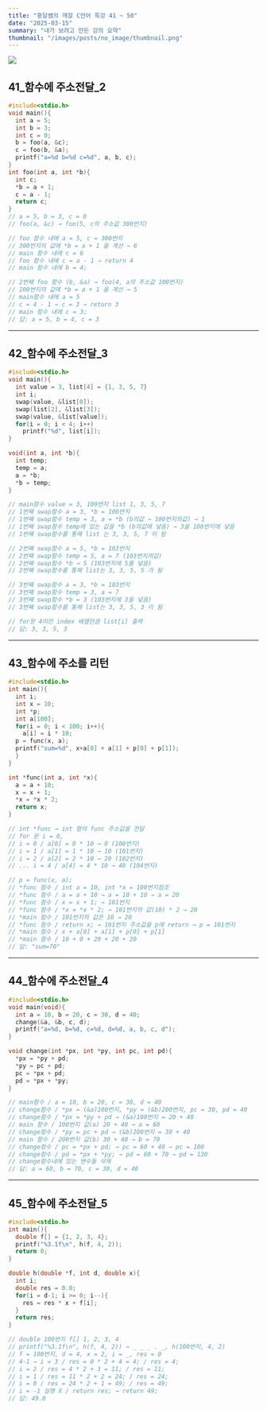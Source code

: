 ```yaml
---
title: "흥달쌤의 깨알 C언어 특강 41 ~ 50"
date: "2025-03-15"
summary: "내가 보려고 만든 강의 요약"
thumbnail: "/images/posts/no_image/thumbnail.png"
---
```


![](/images/posts/no_image/thumbnail.png)

## 41_함수에 주소전달_2

```c title="다음 C 언어 프로그램의 실행 결과는?"
#include<stdio.h>
void main(){
  int a = 5;
  int b = 3;
  int c = 0;
  b = foo(a, &c);
  c = foo(b, &a);
  printf("a=%d b=%d c=%d", a, b, c);
}
int foo(int a, int *b){
  int c;
  *b = a + 1;
  c = a - 1;
  return c;
}
// a = 5, b = 3, c = 0
// foo(a, &c) → foo(5, c의 주소값 300번지)

// foo 함수 내에 a = 5, c = 300번지
// 300번지의 값에 *b = a + 1 을 계산 → 6 
// main 함수 내에 c = 6
// foo 함수 내에 c = a - 1 → return 4
// main 함수 내에 b = 4;

// 2번째 foo 함수 (b, &a) → foo(4, a의 주소값 100번지)
// 100번지의 값에 *b = a + 1 을 계산 → 5
// main함수 내에 a = 5
// c = 4 - 1 → c = 3 → return 3
// main 함수 내에 c = 3;
// 답: a = 5, b = 4, c = 3
```

---

## 42_함수에 주소전달_3

```c title="다음 C 언어 프로그램의 실행 결과는?"
#include<stdio.h>
void main(){
  int value = 3, list[4] = {1, 3, 5, 7}
  int i;
  swap(value, &list[0]);
  swap(list[2], &list[3]);
  swap(value, &list[value]);
  for(i = 0; i < 4; i++)
    printf("%d", list[i]);
}

void(int a, int *b){
  int temp;
  temp = a;
  a = *b;
  *b = temp;
}

// main함수 value = 3, 100번지 list 1, 3, 5, 7 
// 1번째 swap함수 a = 3, *b = 100번지
// 1번째 swap함수 temp = 3, a = *b (b의값 → 100번지의값) → 1 
// 1번째 swap함수 temp에 있는 값을 *b (b의값에 넣음) → 3을 100번지에 넣음
// 1번째 swap함수를 통해 list 는 3, 3, 5, 7 이 됨

// 2번째 swap함수 a = 5, *b = 103번지 
// 2번째 swap함수 temp = 5, a = 7 (103번지의값)
// 2번째 swap함수 *b → 5 (103번지에 5를 넣음)
// 2번째 swap함수를 통해 list는 3, 3, 5, 5 가 됨

// 3번째 swap함수 a = 3, *b = 103번지
// 3번째 swap함수 temp = 3, a = 7
// 3번째 swap함수 *b = 3 (103번지에 3을 넣음)
// 3번째 swap함수를 통해 list는 3, 3, 5, 3 이 됨 

// for문 4미만 index 배열만큼 list[i] 출력
// 답: 3, 3, 5, 3
```

---

## 43_함수에 주소를 리턴

```c title="다음 C 언어 프로그램의 실행 결과는?"
#include<stdio.h>
int main(){
  int i;
  int x = 10;
  int *p;
  int a[100];
  for(i = 0; i < 100; i++){
    a[i] = i * 10;
  p = func(x, a);
  printf("sum=%d", x+a[0] + a[1] + p[0] + p[1]);
  }
}

int *func(int a, int *x){
  a = a + 10;
  x = x + 1;
  *x = *x * 2;
  return x;
}

// int *func → int 형의 func 주소값을 전달
// for 문 i = 0, 
// i = 0 / a[0] = 0 * 10 → 0 (100번지)
// i = 1 / a[1] = 1 * 10 → 10 (101번지)
// i = 2 / a[2] = 2 * 10 → 20 (102번지)
// ... i = 4 / a[4] = 4 * 10 → 40 (104번지)

// p = func(x, a);
// *func 함수 / int a = 10, int *x = 100번지참조
// *func 함수 / a = a + 10 → a = 10 + 10 → a = 20
// *func 함수 / x = x + 1; → 101번지
// *func 함수 / *x = *x * 2; → 101번지의 값(10) * 2 → 20
// *main 함수 / 101번지의 값은 10 → 20
// *func 함수 / return x; → 101번지 주소값을 p에 return → p = 101번지
// *main 함수 / x + a[0] + a[1] + p[0] + p[1]
// *main 함수 / 10 + 0 + 20 + 20 + 20 
// 답: "sum=70"
```

---

## 44_함수에 주소전달_4

```c title="다음 C 언어 프로그램의 실행 결과는?"
#include<stdio.h>
void main(void){
  int a = 10, b = 20, c = 30, d = 40;
  change(&a, &b, c, d);
  printf("a=%d, b=%d, c=%d, d=%d, a, b, c, d");
}

void change(int *px, int *py, int pc, int pd){
  *px = *py + pd;
  *py = pc + pd;
  pc = *px + pd;
  pd = *px + *py;
}

// main함수 / a = 10, b = 20, c = 30, d = 40
// change함수 / *px = (&a)100번지, *py = (&b)200번지, pc = 30, pd = 40
// change함수 / *px = *py + pd → (&a)100번지 = 20 + 40 
// main 함수 / 100번지 값(a) 20 + 40 → a = 60 
// change함수 / *py = pc + pd → (&b)200번지 = 30 + 40
// main 함수 / 200번지 값(b) 30 + 40 → b = 70 
// change함수 / pc = *px + pd; → pc = 60 + 40 → pc = 100
// change함수 / pd = *px + *py; → pd = 60 + 70 → pd = 130
// change함수내에 있는 변수들 삭제
// 답: a = 60, b = 70, c = 30, d = 40
```

---

## 45_함수에 주소전달_5

```c title="다음 C 언어 프로그램의 실행 결과는?"
#include<stdio.h>
int main(){
  double f[] = {1, 2, 3, 4};
  printf("%3.1f\n", h(f, 4, 2));
  return 0;
}

double h(double *f, int d, double x){
  int i;
  double res = 0.0;
  for(i = d-1; i >= 0; i--){
    res = res * x + f[i];
  }
  return res;
}

// double 100번지 f[] 1, 2, 3, 4
// printf("%3.1f\n", h(f, 4, 2)) → _ _ _ . _, h(100번지, 4, 2)
// f = 100번지, d = 4, x = 2, i = _, res = 0 
// 4-1 → i = 3 / res = 0 * 2 + 4 = 4; / res = 4;
// i = 2 / res = 4 * 2 + 3 = 11; / res = 11;
// i = 1 / res = 11 * 2 + 2 = 24; / res = 24;
// i = 0 / res = 24 * 2 + 1 = 49; / res = 49;
// i = -1 실행 X / return res; → return 49;
// 답: 49.0 
```